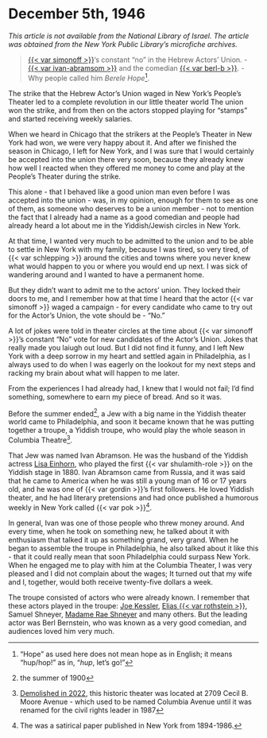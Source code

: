 # December 5th, 1946

_This article is not available from the National Library of Israel. The article was obtained from the New York Public Library's microfiche archives._

> [{{< var simonoff >}}](https://www.museumoffamilyhistory.com/yt/lex/S/simonoff-moshe.htm)'s constant "no" in the Hebrew Actors' Union. - [{{< var ivan-abramsom >}}](https://www.museumoffamilyhistory.com/yt/lex/A/abramson-ivan.htm) and the comedian [{{< var berl-b >}}](https://www.museumoffamilyhistory.com/yt/lex/B/bernstein-berl.htm). - Why people called him _Berele Hope_^["Hope" as used here does not mean hope as in English; it means "hup/hop!" as in, "_hup_, let's go!"].


The strike that the Hebrew Actor's Union waged in New York's People's Theater led to a complete revolution in our little theater world The union won the strike, and from then on the actors stopped playing for "stamps" and started receiving weekly salaries.

When we heard in Chicago that the strikers at the People's Theater in New York had won, we were very happy about it. And after we finished the season in Chicago, I left for New York, and I was sure that I would certainly be accepted into the union there very soon, because they already knew how well I reacted when they offered me money to come and play at the People's Theater during the strike.

This alone - that I behaved like a good union man even before I was accepted into the union - was, in my opinion, enough for them to see as one of them, as someone who deserves to be a union member - not to mention the fact that I already had a name as a good comedian and people had already heard a lot about me in the Yiddish/Jewish circles in New York.

At that time, I wanted very much to be admitted to the union and to be able to settle in New York with my family, because I was tired, so very tired, of {{< var schlepping >}} around the cities and towns where you never knew what would happen to you or where you would end up next. I was sick of wandering around and I wanted to have a permanent home.

But they didn't want to admit me to the actors' union. They locked their doors to me, and I remember how at that time I heard that the actor {{< var simonoff >}} waged a campaign - for every candidate who came to try out for the Actor's Union, the vote should be - "No."

A lot of jokes were told in theater circles at the time about {{< var simonoff >}}'s constant "No" vote for new candidates of the Actor's Union. Jokes that really made you laiugh out loud. But I did not find it funny, and I left New York with a deep sorrow in my heart and settled again in Philadelphia, as I always used to do when I was eagerly on the lookout for my next steps and racking my brain about what will happen to me later.

From the experiences I had already had, I knew that I would not fail; I'd find something, somewhere to earn my piece of bread. And so it was.

Before the summer ended^[the summer of 1900], a Jew with a big name in the Yiddish theater world came to Philadelphia, and soon it became known that he was putting together a troupe, a Yiddish troupe, who would play the whole season in Columbia Theatre^[[Demolished in 2022](https://phillyyimby.com/2022/03/2709-15-cecil-b-moore-avenue.html), this historic theater was located at 2709 Cecil B. Moore Avenue - which used to be named Columbia Avenue until it was renamed for the civil rights leader in 1987].

That Jew was named Ivan Abramson. He was the husband of the Yiddish actress [Lisa Einhorn](https://www.museumoffamilyhistory.com/yt/lex/E/einhorn-lisa.htm), who played the first {{< var shulamith-role >}} on the Yiddish stage in 1880. Ivan Abramson came from Russia, and it was said that he came to America when he was still a young man of 16 or 17 years old, and he was one of {{< var gordin >}}'s first followers. He loved Yiddish theater, and he had literary pretensions and had once published a humorous weekly in New York called {{< var pok >}}^[The was a satirical paper published in New York from 1894-1986.].

In general, Ivan was one of those people who threw money around. And every time, when he took on something new, he talked about it with enthusiasm that talked it up as something grand, very grand. When he began to assemble the troupe in Philadelphia, he also talked about it like this - that it could really mean that soon Philadelphia could surpass New York. When he engaged me to play with him at the Columbia Theater, I was very pleased and I did not complain about the wages; It turned out that my wife and I, together, would both receive twenty-five dollars a week.

The troupe consisted of actors who were already known. I remember that these actors played in the troupe: [Joe Kessler](https://www.museumoffamilyhistory.com/yt/lex/K/kessler-joseph.htm), [Elias {{< var rothstein >}}](https://www.museumoffamilyhistory.com/yt/lex/R/rothstein-elias.htm), Samuel Shneyer, [Madame Rae Shneyer](https://www.museumoffamilyhistory.com/yt/lex/S/shneyer-rae.htm) and many others. But the leading actor was Berl Bernstein, who was known as a very good comedian, and audiences loved him very much.



